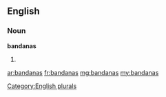 ==English==

===Noun===
'''bandanas'''

# {{plural of|bandana}}

[[Category:English plurals]]

[[ar:bandanas]]
[[fr:bandanas]]
[[mg:bandanas]]
[[my:bandanas]]